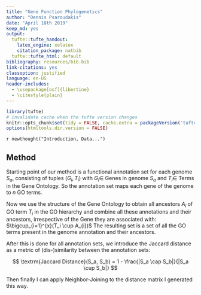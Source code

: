 ```yaml
---
title: "Gene Function Phylogenetics"
author: "Dennis Psaroudakis"
date: "April 18th 2019"
keep_md: yes
output:
  tufte::tufte_handout:
    latex_engine: xelatex
    citation_package: natbib
  tufte::tufte_html: default
bibliography: resources/bib.bib
link-citations: yes
classoption: justified
language: en-US
header-includes:
  - \usepackage[osf]{libertine}
  - \citestyle{plain}
---
```


```r
library(tufte)
# invalidate cache when the tufte version changes
knitr::opts_chunk$set(tidy = FALSE, cache.extra = packageVersion('tufte'))
options(htmltools.dir.version = FALSE)
```

`r newthought("Introduction, Data...")` 

## Method
Starting point of our method is a functional annotation set for each genome $S_a$, consisting of tuples $(G_i, T_i)$ with $G_i \in$ Genes in genome $S_a$ and $T_i \in$ Terms in the Gene Ontology. So the annotation set maps each gene of the genome to $n$ GO terms.
\marginnote[-4em]{
\texttt{Gene\ \ \ \ \ \ \ \ \ GO Term\\
Os01g0601625	GO:0050896\\
Os01g0601625	GO:0016021\\
Os01g0601625	GO:0016301\\
Os01g0601651	GO:0003677\\
Os01g0601651	GO:0009699\\
Os01g0601651	GO:0050790\\
Os01g0601651	GO:0050794\\
Os01g0601651	GO:0050896\\
Os01g0601675	GO:0007275\\
Os01g0601675	GO:0016310\\
Os01g0601675	GO:0050789\\
...
}
}

Now we use the structure of the Gene Ontology to obtain all ancestors $A_i$ of GO term $T_i$ in the GO hierarchy and combine all these annotations and their ancestors, irrespective of the Gene they are associated with: $\bigcup_{i=1}^{x}(T_i \cup A_{i})$ The resulting set is a set of all the GO terms present in the genome annotation and their ancestors.

After this is done for all annotation sets, we introduce the Jaccard distance as a metric of (dis-)similarity between the annotation sets:

$$ \textrm{Jaccard Distance}(S_a, S_b) = 1 - \frac{|S_a \cap S_b|}{|S_a \cup S_b|} $$

\begin{marginfigure}
\includegraphics{resources/hF-graphical.png}
\caption{\textbf{(Zoom in)}. Graphic of how we use the Gene Ontology tree to calculate the overlap (= intersection) of two GO terms (the ones marked with a leaf)}
\label{fig:marburg_virus}
\end{marginfigure}

Then finally I can apply Neighbor-Joining to the distance matrix I generated this way.